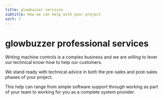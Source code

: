 ```yaml
---
title: glowbuzzer services
subtitle: How we can help with your project
sort: 7
---
```


# glowbuzzer professional services

Writing machine controls is a complex business and we are willing to lever our technical know-how to help our customers.

We stand ready with technical advice in both the pre-sales and post-sales phases of your project.

This help can range from simple software support through working as part of your team to working for you as a complete system provider.